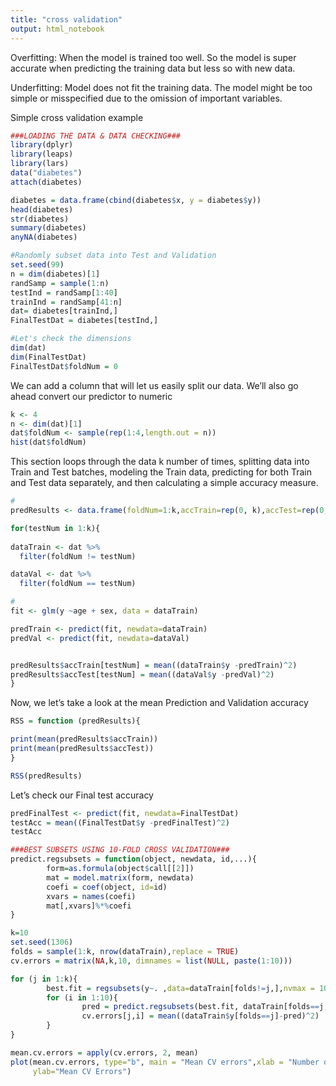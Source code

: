 ```yaml
---
title: "cross validation"
output: html_notebook
---
```


Overfitting: When the model is trained too well. So the model is super accurate when predicting the training data but less so with new data.

Underfitting: Model does not fit the training data. The model might be too simple or misspecified due to the omission of important variables.


Simple cross validation example

```r
###LOADING THE DATA & DATA CHECKING###
library(dplyr)
library(leaps)
library(lars)
data("diabetes")
attach(diabetes)

diabetes = data.frame(cbind(diabetes$x, y = diabetes$y))
head(diabetes)
str(diabetes)
summary(diabetes)
anyNA(diabetes)
```

```r
#Randomly subset data into Test and Validation
set.seed(99) 
n = dim(diabetes)[1]
randSamp = sample(1:n)
testInd = randSamp[1:40]
trainInd = randSamp[41:n]
dat= diabetes[trainInd,]
FinalTestDat = diabetes[testInd,]

#Let's check the dimensions
dim(dat)
dim(FinalTestDat)
FinalTestDat$foldNum = 0
```

We can add a column that will let us easily split our data. We'll also go ahead convert our predictor to numeric
```r
k <- 4
n <- dim(dat)[1]
dat$foldNum <- sample(rep(1:4,length.out = n))
hist(dat$foldNum)
```



This section loops through the data k number of times, splitting data into Train and Test batches, modeling the Train data, predicting for both Train and Test data separately, and then calculating a simple accuracy measure.
```r
#
predResults <- data.frame(foldNum=1:k,accTrain=rep(0, k),accTest=rep(0, k))

for(testNum in 1:k){
 
dataTrain <- dat %>%
  filter(foldNum != testNum)

dataVal <- dat %>%
  filter(foldNum == testNum)

# 
fit <- glm(y ~age + sex, data = dataTrain)

predTrain <- predict(fit, newdata=dataTrain)
predVal <- predict(fit, newdata=dataVal)


predResults$accTrain[testNum] = mean((dataTrain$y -predTrain)^2)
predResults$accTest[testNum] = mean((dataVal$y -predVal)^2)
}
```


Now, we let's take a look at the mean Prediction and Validation accuracy

```r
RSS = function (predResults){

print(mean(predResults$accTrain))
print(mean(predResults$accTest))
}

RSS(predResults)
```

Let's check our Final test accuracy

```r
predFinalTest <- predict(fit, newdata=FinalTestDat)
testAcc = mean((FinalTestDat$y -predFinalTest)^2)
testAcc
```

```r
###BEST SUBSETS USING 10-FOLD CROSS VALIDATION###
predict.regsubsets = function(object, newdata, id,...){
        form=as.formula(object$call[[2]])
        mat = model.matrix(form, newdata)
        coefi = coef(object, id=id)
        xvars = names(coefi)
        mat[,xvars]%*%coefi
}

k=10
set.seed(1306)
folds = sample(1:k, nrow(dataTrain),replace = TRUE)
cv.errors = matrix(NA,k,10, dimnames = list(NULL, paste(1:10)))

for (j in 1:k){
        best.fit = regsubsets(y~. ,data=dataTrain[folds!=j,],nvmax = 10)
        for (i in 1:10){
                pred = predict.regsubsets(best.fit, dataTrain[folds==j,], id=i)
                cv.errors[j,i] = mean((dataTrain$y[folds==j]-pred)^2)
        }
}

mean.cv.errors = apply(cv.errors, 2, mean)
plot(mean.cv.errors, type="b", main = "Mean CV errors",xlab = "Number of Predictors",
     ylab="Mean CV Errors")

```